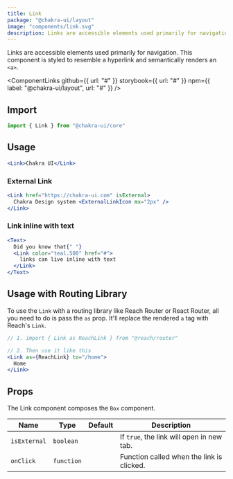 ```yaml
---
title: Link
package: "@chakra-ui/layout"
image: "components/link.svg"
description: Links are accessible elements used primarily for navigation
---
```



Links are accessible elements used primarily for navigation. This component is
styled to resemble a hyperlink and semantically renders an `<a>`.

<ComponentLinks
  github={{ url: "#" }}
  storybook={{ url: "#" }}
  npm={{ label: "@chakra-ui/layout", url: "#" }}
/>

<carbon-ad></carbon-ad>

## Import

```js
import { Link } from "@chakra-ui/core"
```

## Usage

```jsx
<Link>Chakra UI</Link>
```

### External Link

```jsx
<Link href="https://chakra-ui.com" isExternal>
  Chakra Design system <ExternalLinkIcon mx="2px" />
</Link>
```

### Link inline with text

```jsx
<Text>
  Did you know that{" "}
  <Link color="teal.500" href="#">
    links can live inline with text
  </Link>
</Text>
```

## Usage with Routing Library

To use the `Link` with a routing library like Reach Router or React Router, all
you need to do is pass the `as` prop. It'll replace the rendered `a` tag with
Reach's `Link`.

```jsx live=false
// 1. import { Link as ReachLink } from "@reach/router"

// 2. Then use it like this
<Link as={ReachLink} to="/home">
  Home
</Link>
```

## Props

The Link component composes the `Box` component.

| Name         | Type       | Default | Description                               |
| ------------ | ---------- | ------- | ----------------------------------------- |
| `isExternal` | `boolean`  |         | If `true`, the link will open in new tab. |
| `onClick`    | `function` |         | Function called when the link is clicked. |
